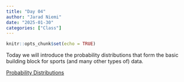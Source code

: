 ```yaml
---
title: "Day 04"
author: "Jarad Niemi"
date: "2025-01-30"
categories: ["Class"]
---
```


```r
knitr::opts_chunk$set(echo = TRUE)
```

Today we will introduce the probability distributions that form the basic
building block for sports (and many other types of) data. 
 
[Probability Distributions](../../slides/Day04/Day04.pdf)